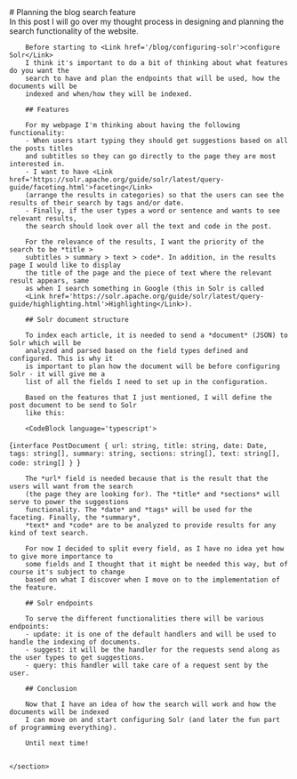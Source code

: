 <div>
    <section id='post-intro'>
        # Planning the blog search feature
        <PublishDate year={2024} month={10} day={22}/>
        <Tags list={['design', 'solr', 'search']}/>
        <Summary>
            In this post I will go over my thought process in designing and planning the 
            search functionality of the website.
        </Summary>
        <ContentTable/>
    </section>
    <section id='post-content'>

        Before starting to <Link href='/blog/configuring-solr'>configure Solr</Link> 
        I think it's important to do a bit of thinking about what features do you want the 
        search to have and plan the endpoints that will be used, how the documents will be 
        indexed and when/how they will be indexed.

        ## Features

        For my webpage I'm thinking about having the following functionality:
        - When users start typing they should get suggestions based on all the posts titles 
        and subtitles so they can go directly to the page they are most interested in.
        - I want to have <Link href='https://solr.apache.org/guide/solr/latest/query-guide/faceting.html'>faceting</Link> 
        (arrange the results in categories) so that the users can see the results of their search by tags and/or date.
        - Finally, if the user types a word or sentence and wants to see relevant results, 
        the search should look over all the text and code in the post.

        For the relevance of the results, I want the priority of the search to be *title > 
        subtitles > summary > text > code*. In addition, in the results page I would like to display 
        the title of the page and the piece of text where the relevant result appears, same 
        as when I search something in Google (this in Solr is called 
        <Link href='https://solr.apache.org/guide/solr/latest/query-guide/highlighting.html'>Highlighting</Link>).

        ## Solr document structure

        To index each article, it is needed to send a *document* (JSON) to Solr which will be 
        analyzed and parsed based on the field types defined and configured. This is why it 
        is important to plan how the document will be before configuring Solr - it will give me a 
        list of all the fields I need to set up in the configuration.

        Based on the features that I just mentioned, I will define the post document to be send to Solr 
        like this:

        <CodeBlock language='typescript'>
{`interface PostDocument {
  url: string,
  title: string,
  date: Date,
  tags: string[],
  summary: string,
  sections: string[],
  text: string[],
  code: string[]
}
`}
        </CodeBlock>

        The *url* field is needed because that is the result that the users will want from the search 
        (the page they are looking for). The *title* and *sections* will serve to power the suggestions 
        functionality. The *date* and *tags* will be used for the faceting. Finally, the *summary*, 
        *text* and *code* are to be analyzed to provide results for any kind of text search.

        For now I decided to split every field, as I have no idea yet how to give more importance to 
        some fields and I thought that it might be needed this way, but of course it's subject to change 
        based on what I discover when I move on to the implementation of the feature.

        ## Solr endpoints

        To serve the different functionalities there will be various endpoints:
        - update: it is one of the default handlers and will be used to handle the indexing of documents.
        - suggest: it will be the handler for the requests send along as the user types to get suggestions.
        - query: this handler will take care of a request sent by the user.

        ## Conclusion

        Now that I have an idea of how the search will work and how the documents will be indexed 
        I can move on and start configuring Solr (and later the fun part of programming everything).

        Until next time!


    </section>
</div>